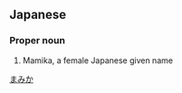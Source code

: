 ==Japanese==
{{ja-kanjitab|真|実|佳}}

===Proper noun===
{{ja-pos|proper|まみか}}

# Mamika, a female Japanese given name

[[Category:Japanese female given names|まみか]]